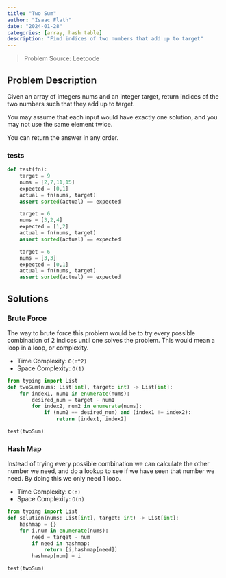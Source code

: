 ---
title: "Two Sum"
author: "Isaac Flath"
date: "2024-01-28"
categories: [array, hash table]
description: "Find indices of two numbers that add up to target"
---

>Problem Source:  Leetcode

## Problem Description

Given an array of integers nums and an integer target, return indices of the two numbers such that they add up to target.

You may assume that each input would have exactly one solution, and you may not use the same element twice.

You can return the answer in any order.

### tests

```{python}
def test(fn):
    target = 9
    nums = [2,7,11,15]
    expected = [0,1]
    actual = fn(nums, target)
    assert sorted(actual) == expected 

    target = 6
    nums = [3,2,4]
    expected = [1,2]
    actual = fn(nums, target)
    assert sorted(actual) == expected 

    target = 6
    nums = [3,3]
    expected = [0,1]
    actual = fn(nums, target)
    assert sorted(actual) == expected 
```


## Solutions

### Brute Force 

The way to brute force this problem would be to try every possible combination of 2 indices until one solves the problem.  This would mean a loop in a loop, or  complexity.

+ Time Complexity: `O(n^2)`
+ Space Complexity: `O(1)`

```{python}
from typing import List
def twoSum(nums: List[int], target: int) -> List[int]:
    for index1, num1 in enumerate(nums):
        desired_num = target - num1
        for index2, num2 in enumerate(nums):
            if (num2 == desired_num) and (index1 != index2):
                return [index1, index2]

test(twoSum)
```

### Hash Map

Instead of trying every possible combination we can calculate the other number we need, and do a lookup to see if we have seen that number we need.  By doing this we only need 1 loop.

+ Time Complexity: `O(n)`
+ Space Complexity: `O(n)`

```{python}
from typing import List
def solution(nums: List[int], target: int) -> List[int]:
    hashmap = {}
    for i,num in enumerate(nums):
        need = target - num
        if need in hashmap:
            return [i,hashmap[need]]
        hashmap[num] = i

test(twoSum)
```
